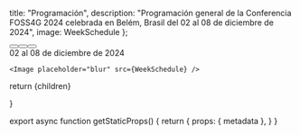 
  title: "Programación",
  description: "Programación general de la Conferencia FOSS4G 2024 celebrada en Belém, Brasil del 02 al 08 de diciembre de 2024",
  image: WeekSchedule
};


<div className="flex flex-col sm:flex-row items-center justify-center">
  <div className="sm:w-1/2 my-4 text-center">
    <div className="">
      <Button text="Programa General" href="/general-schedule" />
      <Button text="Programa Académico" href="/academic-schedule" />
      <Button text="Programa Workshops" href="/workshop-schedule" />
    </div>
  </div>
  <div className="sm:w-1/2">
    <div className="text-xl mt-4 mb-2 md:text-4xl text-center font-ubuntu"><Heading bubble>02 al 08 de diciembre de 2024</Heading></div>

    <Image placeholder="blur" src={WeekSchedule} />
  </div>
</div>

  return <MdxLayout metadata={metadata}>{children}</MdxLayout>


}

export async function getStaticProps() {
  return {
    props: {
      metadata
    },
  }
}
